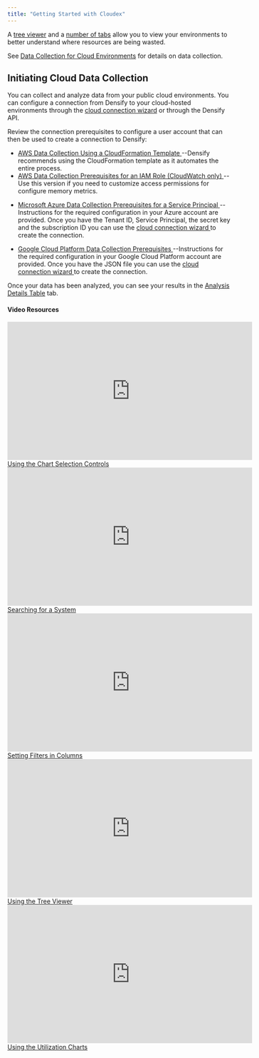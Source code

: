 ```yaml
---
title: "Getting Started with Cloudex"
---
```


A <a href="/docs-kubex/Content/Cloudex/Using_the_Cloud_Tree_Viewer">tree viewer</a> and a <a href="/docs-kubex/Content/Cloudex/Using_the_Cloud_Tree_Viewer#cl-tabs">number of tabs</a> allow you to view your environments to better understand where resources are being wasted. 


See <a href="/docs-kubex/Content/Cloudex/Data_Collection_Overview-Cloud">Data Collection for Cloud Environments</a> for details on data collection.

 

## Initiating Cloud Data Collection

You can collect and analyze data from your public cloud environments. You can configure a connection from Densify to your cloud-hosted environments through the [cloud connection wizard](https://www.densify.com/docs/WebHelp_Densify_Cloud/Content/Densify_Com/Using_the_Public_Cloud_Connection_Wizard) or through the Densify API.



<InlineImageWithText width={50} href="/docs/WebHelp_Densify_Cloud/Content/Data_Collection_for_Public_Cloud_Systems/AWS_Data_Collection_Using_a_CloudFormation_Template" src="/images/docs-kubex/Content/Cloudex/03000165.png">
  Review the connection prerequisites to configure a user account that can then be used to create a connection to Densify:

  <ul>
    <li>
      <a href="/docs/WebHelp_Densify_Cloud/Content/Data_Collection_for_Public_Cloud_Systems/AWS_Data_Collection_Using_a_CloudFormation_Template"> AWS Data Collection Using a CloudFormation Template </a>
      --Densify recommends using the CloudFormation template as it automates the entire process.
    </li>
    <li>
      <a href="/docs/WebHelp_Densify_Cloud/Content/Data_Collection_for_Public_Cloud_Systems/AWS_Data_Collection_Prerequisites_for_an_IAM_Role__CloudWatch_only_"> AWS Data Collection Prerequisites for an IAM Role (CloudWatch only) </a>
      --Use this version if you need to customize access permissions for configure memory metrics.
    </li>
  </ul>
</InlineImageWithText>

<InlineImageWithText width={50} href="/docs/WebHelp_Densify_Cloud/Content/Data_Collection_for_Public_Cloud_Systems/Microsoft_Azure_Data_Collection_Prerequisites_for_a_Service_Principal" src="/images/docs-kubex/Content/Cloudex/03000169.png">
  <ul>
  <li>
      <a href="https://www.densify.com/docs/WebHelp_Densify_Cloud/Content/Data_Collection_for_Public_Cloud_Systems/Microsoft_Azure_Data_Collection_Prerequisites_for_a_Service_Principal"> Microsoft Azure Data Collection Prerequisites for a Service Principal </a>
      --Instructions for the required configuration in your Azure account are provided. Once you have the Tenant ID, Service Principal, the secret key and the subscription ID you can use the <a href="https://www.densify.com/docs/WebHelp_Densify_Cloud/Content/Densify_Com/Using_the_Public_Cloud_Connection_Wizard"> cloud connection wizard </a> to create the connection.
    </li>
  </ul>
</InlineImageWithText>

<InlineImageWithText width={50} href="/docs/WebHelp_Densify_Cloud/Content/Data_Collection_for_Public_Cloud_Systems/Google_Cloud_Platform_Data_Collection_Prerequisites" src="/images/docs-kubex/Content/Cloudex/03000170.png">
  <ul>
    <li>
      <a href="/docs/WebHelp_Densify_Cloud/Content/Data_Collection_for_Public_Cloud_Systems/Google_Cloud_Platform_Data_Collection_Prerequisites"> Google Cloud Platform Data Collection Prerequisites </a>
      --Instructions for the required configuration in your Google Cloud Platform account are provided. Once you have the JSON file you can use the <a href="https://www.densify.com/docs/WebHelp_Densify_Cloud/Content/Densify_Com/Using_the_Public_Cloud_Connection_Wizard"> cloud connection wizard </a> to create the connection.
    </li>
  </ul>
</InlineImageWithText>

Once your data has been analyzed, you can see your results in the <a href="/docs-kubex/Content/Cloudex/AI_Analysis_Details_Table-Cloud" xrefformat="{u}{paratext}{/u}">Analysis Details Table</a> tab.




#### Video Resources
<AccordionGroup>
<Accordion title="Chart Selection Controls">
<iframe frameborder="0" height="310" src="https://player.vimeo.com/video/1054628370?badge=0&amp;autopause=0&amp;player_id=0&amp;app_id=58479" width="550"></iframe>
<a href="https://player.vimeo.com/video/1054628370?badge=0&amp;autopause=0&amp;player_id=0&amp;app_id=58479" target='_blank'>Using the Chart Selection Controls</a>
</Accordion>

<Accordion title="Searching for a System">
<iframe frameborder="0" height="310" src="https://player.vimeo.com/video/1044765242?badge=0&amp;autopause=0&amp;player_id=0&amp;app_id=58479" width="550"></iframe>
<a href="https://player.vimeo.com/video/1044765242?badge=0&amp;autopause=0&amp;player_id=0&amp;app_id=58479" target='_blank'>Searching for a System</a>
</Accordion>

<Accordion title="Setting Filters in Columns">
<iframe frameborder="0" height="310" src="https://player.vimeo.com/video/1039085173?title=0&amp;byline=0&amp;portrait=0&amp;badge=0&amp;autopause=0&amp;player_id=0&amp;app_id=58479" width="550"></iframe>
<a href="https://player.vimeo.com/video/1039085173?title=0&amp;byline=0&amp;portrait=0&amp;badge=0&amp;autopause=0&amp;player_id=0&amp;app_id=58479" target='_blank'>Setting Filters in Columns</a>
</Accordion>

<Accordion title="Using the Tree Viewer">
<iframe frameborder="0" height="310" src="https://player.vimeo.com/video/1038945637?title=0&amp;byline=0&amp;portrait=0&amp;badge=0&amp;autopause=0&amp;player_id=0&amp;app_id=58479" width="550"></iframe>
<a href="https://player.vimeo.com/video/1038945637?title=0&amp;byline=0&amp;portrait=0&amp;badge=0&amp;autopause=0&amp;player_id=0&amp;app_id=58479" target='_blank'>Using the Tree Viewer</a>
</Accordion>

<Accordion title="Using the Utilization Charts">
<iframe frameborder="0" height="310" src="https://player.vimeo.com/video/1042992591?badge=0&amp;autopause=0&amp;player_id=0&amp;app_id=58479" width="550"></iframe>
<a href="https://player.vimeo.com/video/1042992591?badge=0&amp;autopause=0&amp;player_id=0&amp;app_id=58479" target='_blank'>Using the Utilization Charts</a>
</Accordion>

</AccordionGroup>